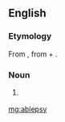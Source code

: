 ==English==

===Etymology===
From {{etyl|grc}} {{term|ἀβλεψία||blindness|tr=ablepsia|lang=grc}}, from {{term|ἀ-||not|tr=a-|lang=grc}} + {{term|βλέπω||I see|tr=blepō|lang=grc}}.

===Noun===
{{en-noun|-}}

# {{medical|rare}} {{alternate form of |ablepsia}}

[[mg:ablepsy]]